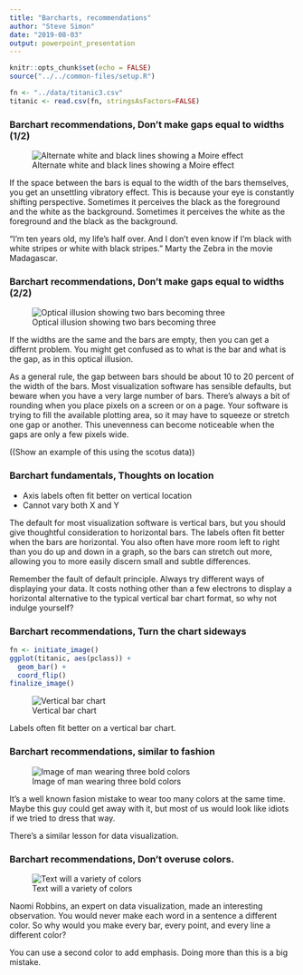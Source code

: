 ```yaml
---
title: "Barcharts, recommendations"
author: "Steve Simon"
date: "2019-08-03"
output: powerpoint_presentation
---
```


```r
knitr::opts_chunk$set(echo = FALSE)
source("../../common-files/setup.R")
```

```r
fn <- "../data/titanic3.csv"
titanic <- read.csv(fn, stringsAsFactors=FALSE)
```

### Barchart recommendations, Don't make gaps equal to widths (1/2)

![Alternate white and black lines showing a Moire effect](../images/alternate-white-and-black.png)

<div class="notes">

If the space between the bars is equal to the width of the bars themselves, you get an unsettling vibratory effect. This is because your eye is constantly shifting perspective. Sometimes it perceives the black as the foreground and the white as the background. Sometimes it perceives the white as the foreground and the black as the background.

"I'm ten years old, my life's half over. And I don't even know if I'm black with white stripes or white with black stripes." Marty the Zebra in the movie Madagascar.

</div>

### Barchart recommendations, Don't make gaps equal to widths (2/2)

![Optical illusion showing two bars becoming three](../images/optical-illusion-bars.png)

<div class="notes">

If the widths are the same and the bars are empty, then you can get a differnt problem. You might get confused as to what is the bar and what is the gap, as in this optical illusion.

As a general rule, the gap between bars should be about 10 to 20 percent of the width of the bars. Most visualization software has sensible defaults, but beware when you have a very large number of bars. There's always a bit of rounding when you place pixels on a screen or on a page. Your software is trying to fill the available plotting area, so it may have to squeeze or stretch one gap or another. This unevenness can become noticeable when the gaps are only a few pixels wide.

((Show an example of this using the scotus data))

</div>

### Barchart fundamentals, Thoughts on location
+ Axis labels often fit better on vertical location
+ Cannot vary both X and Y

<div class="notes">

The default for most visualization software is vertical bars, but you should give thoughtful consideration to horizontal bars. The labels often fit better when the bars are horizontal. You also often have more room left to right than you do up and down in a graph, so the bars can stretch out more, allowing you to more easily discern small and subtle differences.

Remember the fault of default principle. Always try different ways of displaying your data. It costs nothing other than a few electrons to display a horizontal alternative to the typical vertical bar chart format, so why not indulge yourself?

</div>

### Barchart recommendations, Turn the chart sideways

```r
fn <- initiate_image()
ggplot(titanic, aes(pclass)) +
  geom_bar() +
  coord_flip()
finalize_image()
```


![Vertical bar chart](../images/`r fn`.png)

<div class="notes">

Labels often fit better on a vertical bar chart.

</div>

### Barchart recommendations, similar to fashion

![Image of man wearing three bold colors](../images/fashion-mistake.png)

<div class="notes">

It's a well known fasion mistake to wear too many colors at the same time. Maybe this guy could get away with it, but most of us would look like idiots if we tried to dress that way.

There's a similar lesson for data visualization.

</div>

### Barchart recommendations, Don't overuse colors.

![Text will a variety of colors](too-many-colors.png)

<div class="notes">

Naomi Robbins, an expert on data visualization, made an interesting observation. You would never make each word in a sentence a different color. So why would you make every bar, every point, and every line a different color?

You can use a second color to add emphasis. Doing more than this is a big mistake.

</div>

